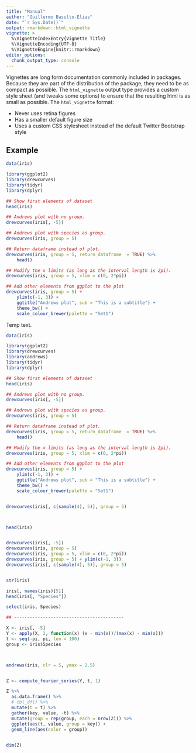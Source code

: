```yaml
---
title: "Manual"
author: "Guillermo Basulto-Elias"
date: "`r Sys.Date()`"
output: rmarkdown::html_vignette
vignette: >
  %\VignetteIndexEntry{Vignette Title}
  %\VignetteEncoding{UTF-8}
  %\VignetteEngine{knitr::rmarkdown}
editor_options: 
  chunk_output_type: console
---
```


Vignettes are long form documentation commonly included in packages. Because they are part of the distribution of the package, they need to be as compact as possible. The `html_vignette` output type provides a custom style sheet (and tweaks some options) to ensure that the resulting html is as small as possible. The `html_vignette` format:

- Never uses retina figures
- Has a smaller default figure size
- Uses a custom CSS stylesheet instead of the default Twitter Bootstrap style

## Example

```r

data(iris)

library(ggplot2)
library(drewcurves)
library(tidyr)
library(dplyr)

## Show first elements of dataset
head(iris)

## Andrews plot with no group.
drewcurves(iris[, -5])

## Andrews plot with species as group.
drewcurves(iris, group = 5)

## Return dataframe instead of plot.
drewcurves(iris, group = 5, return_dataframe  = TRUE) %>%
    head()

## Modify the x limits (as long as the interval length is 2pi).
drewcurves(iris, group = 5, xlim = c(0, 2*pi))

## Add other elements from ggplot to the plot
drewcurves(iris, group = 5) +
    ylim(c(-1, 3)) +
    ggtitle("Andrews plot", sub = "This is a subtitle") +
    theme_bw() +
    scale_colour_brewer(palette = "Set1")

```

Temp text.

```r

data(iris)

library(ggplot2)
library(drewcurves)
library(andrews)
library(tidyr)
library(dplyr)

## Show first elements of dataset
head(iris)

## Andrews plot with no group.
drewcurves(iris[, -5])

## Andrews plot with species as group.
drewcurves(iris, group = 5)

## Return dataframe instead of plot.
drewcurves(iris, group = 5, return_dataframe  = TRUE) %>%
    head()

## Modify the x limits (as long as the interval length is 2pi).
drewcurves(iris, group = 5, xlim = c(0, 2*pi))

## Add other elements from ggplot to the plot
drewcurves(iris, group = 5) +
    ylim(c(-1, 3)) +
    ggtitle("Andrews plot", sub = "This is a subtitle") +
    theme_bw() +
    scale_colour_brewer(palette = "Set1")


drewcurves(iris[, c(sample(4), 5)], group = 5) 



head(iris)


drewcurves(iris[, -5])
drewcurves(iris, group = 5)
drewcurves(iris, group = 5, xlim = c(0, 2*pi))
drewcurves(iris, group = 5) + ylim(c(-1, 3))
drewcurves(iris[, c(sample(4), 5)], group = 5) 


str(iris)

iris[, names(iris)[5]]
head(iris[, "Species"])

select(iris, Species)

## ------------------------------------------

X <- iris[, -5]
Y <- apply(X, 2, function(x) (x - min(x))/(max(x) - min(x)))
t <- seq(-pi, pi, len = 100)
group <- iris$Species



andrews(iris, clr = 5, ymax = 2.5)


Z <- compute_fourier_series(Y, t, 1)

Z %>%
  as.data.frame() %>%
  # tbl_df() %>%
  mutate(t = t) %>%
  gather(key, value, -t) %>%
  mutate(group = rep(group, each = nrow(Z))) %>%
  ggplot(aes(t, value, group = key)) + 
  geom_line(aes(color = group))
  

dim(Z)


```

